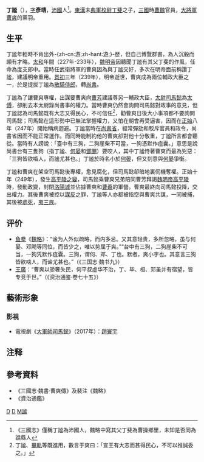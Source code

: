 '''丁謐'''（{{bd|？||249年|catIdx=D丁}}），[[表字|字]]'''彥靖'''，[[沛國|沛國]]人<ref>《三國志》僅稱丁謐為沛國人，魏略中寫其父丁斐為曹操鄉里，未知是否同為譙縣人</ref>。[[東漢|東漢]]末[[典軍校尉|典軍校尉]][[丁斐|丁斐]]之子，[[三國|三國]]時[[曹魏|曹魏]]官員，[[大将军_(东亚)|大將軍]][[曹爽|曹爽]]的黨羽。

== 生平 ==
丁謐年輕時不肯出外-{zh-cn:游;zh-hant:遊;}-歷，但自己博覽群書，為人沉毅而頗有才略。[[太和_(曹叡)|太和]]年間（227年-233年），[[魏明帝|魏明帝]]因聽聞丁謐有其父丁斐的作風，任命為度支郎中。當時任武衛將軍的曹爽因為與丁謐交好，多次在明帝面前稱讚丁謐，建議明帝重用。[[景初|景初]]三年（239年），明帝逝世，曹爽成為兩位輔政大臣之一，於是提拔丁謐為[[散騎侍郎|散騎侍郎]]，轉[[尚書|尚書]]。

丁謐為了讓曹爽專權，出謀要曹爽向[[曹芳|曹芳]]建議尊另一輔政大臣，[[太尉|太尉]][[司馬懿|司馬懿]]為[[太傅|太傅]]，卻削去本太尉錄尚書事的權力。當時曹爽仍然會詢問司馬懿對政事的意見，但丁謐認為司馬懿既有大志又得民心，不可信任<ref>丁謐、[[畢軌|畢軌]]等既進用，數言于爽曰：「宣王有大志而甚得民心，不可以推誠委之。」</ref>，勸曹爽日後大小事項都不要詢問司馬懿；司馬懿在這形勢中已無法掌握權力，又怕在朝會再受逼害，因而在[[正始_(曹芳)|正始]]八年（247年）開始稱病迴避。丁謐當時在[[尚書省|尚書省]]，經常彈劾和駁斥官員和政令，尚書省因而不能正常運作。而同時能制約他的曹爽卻對他十分敬重，丁謐所言都會聽從。當時有人謗說：「臺中有三狗，二狗崖柴不可當，一狗憑默作疽囊。」意思是說尚書台有三隻狗（指丁謐、[[何晏|何晏]]和[[鄧颺|鄧颺]]）要咬人，其中丁謐恃著曹爽而最為兇惡：「三狗皆欲嚙人，而謐尤甚也。」丁謐於時名小於[[何晏|何晏]]，但又刻意與[[何晏|何晏]]爭衡。

丁謐和曹爽在架空司馬懿後專權，愈見腐化，但司馬懿卻暗地裏伺機奪權。正始十年（249年），發生[[高平陵之變|高平陵之變]]，司馬懿乘曹爽兄弟陪同曹芳拜謁[[魏明帝|魏明帝]][[高平陵|高平陵]]時，發動政變，封閉[[洛陽城|洛陽城]]並佔據曹爽和[[曹羲|曹羲]]的軍營。曹爽最終向司馬懿投降，交出權力。其後曹爽被控以[[謀反|謀反]]之罪，丁謐等人亦都被指空與曹爽共謀，一同被捕，其後被[[處死|處死]]，[[夷三族|夷三族]]。

== 评价 ==
* [[鱼豢|鱼豢]]《[[魏略|魏略]]》：“谧为人外似疏略，而内多忌。又其意轻贵，多所忽略，虽与何晏、邓飏等同位，而皆少之，唯以势屈于爽。”“台中有三狗，二狗崖柴不可当，一狗凭默作疽囊。三狗，谓何、邓、丁也。默者，爽小字也。其意言三狗皆欲啮人，而谧尤甚也。”（《三国志·魏书九》）
* [[王廣_(三國)|王廣]]：“曹爽以骄奢失民，何平叔虚华不治，丁、毕、桓、邓虽并有宿望，皆专竞于世。”（《资治通鉴·卷七十五》）

== 藝術形象 ==
=== 影視 ===
* 電視劇《[[大軍師司馬懿|大軍師司馬懿]]》（2017年）：[[趙寰宇|趙寰宇]]

== 注释 ==

<div class="references-small">
<references />
</div>

== 參考資料 ==
*《三國志·魏書·曹爽傳》及裴注《魏略》
*《資治通鑑》

[[Category:曹魏官员|D]]
[[Category:曹魏被处决者|D]]
[[Category:丁姓|M謐]]